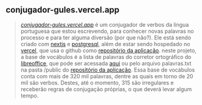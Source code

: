 ## conjugador-gules.vercel.app

>_[conjugador-gules.vercel.app](https://conjugador-gules.vercel.app)_ 
é um conjugador de verbos da língua portuguesa que 
estou escrevendo, para conhecer novas palavras no processo 
e para ter alguma diversão (por que não?).
Ele está sendo criado com [nextjs](https://nextjs.org/) 
e [postgresql](https://www.postgresql.org/), além de estar sendo hospedado
no [vercel](https://vercel.com), que usa o github como 
[repositório da aplicação](https://github.com/renribsilva/conjugador).
neste projeto, a base de vocábulos é a lista de palavras do corretor 
ortográfico do [libreoffice](https://pt-br.libreoffice.org/), que pode ser acessada 
[aqui](https://cgit.freedesktop.org/libreoffice/dictionaries/plain/pt_BR/pt_BR.dic)
ou pelo arquivo palavras.txt na pasta /public do 
[repositório da aplicação](https://github.com/renribsilva/conjugador).
Essa base de vocábulos conta com mais de 320 mil palavras, dentre as quais
em torno de 20 mil são verbos. Destes, até o momento, 315 são irregulares e receberão
regras de conjugação próprias, o que deverá levar algum tempo.
